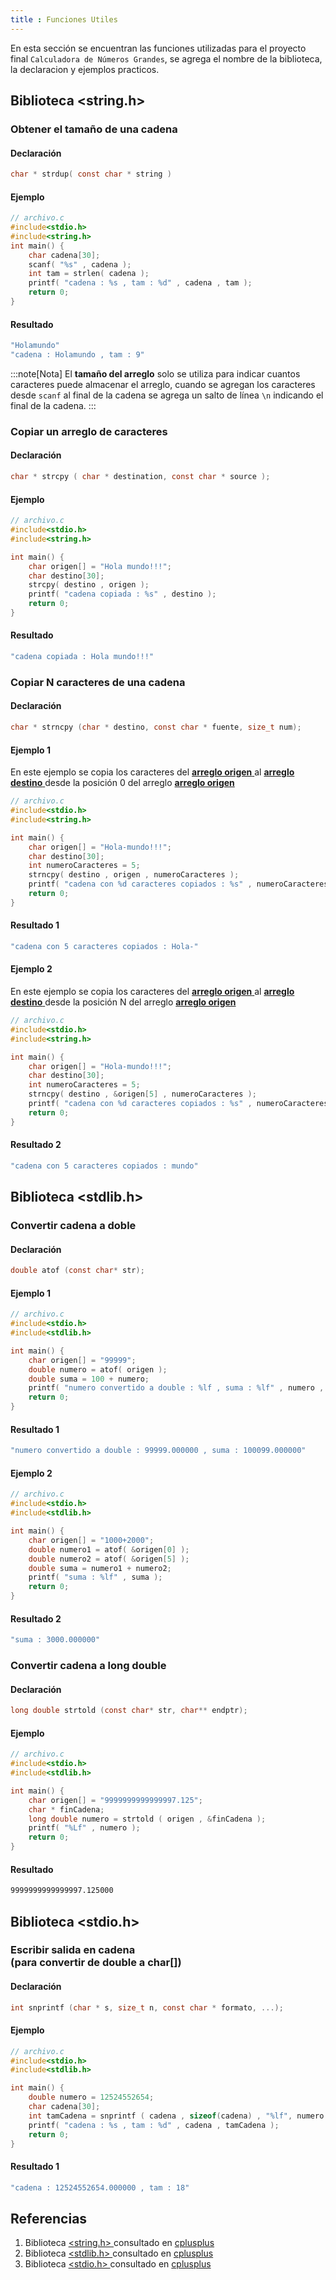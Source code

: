 ```yaml
---
title : Funciones Utiles
---
```


En esta sección se encuentran las funciones utilizadas para el proyecto final `Calculadora de Números Grandes`, se agrega el nombre de la biblioteca, la declaracion y ejemplos practicos.

## Biblioteca \<string.h>

### Obtener el tamaño de una cadena

#### Declaración

```c 
char * strdup( const char * string ) 
```

#### Ejemplo
```c 
// archivo.c
#include<stdio.h>
#include<string.h>
int main() {
    char cadena[30];
    scanf( "%s" , cadena );
    int tam = strlen( cadena );
    printf( "cadena : %s , tam : %d" , cadena , tam );
    return 0;
}
```

#### Resultado

```sh
"Holamundo"
"cadena : Holamundo , tam : 9"
```

:::note[Nota]
El **tamaño del arreglo** solo se utiliza para indicar cuantos caracteres puede almacenar el arreglo, cuando se agregan los caracteres desde `scanf` al final de la cadena se agrega un salto de línea `\n` indicando el final de la cadena.
:::

### Copiar un arreglo de caracteres

#### Declaración

```c 
char * strcpy ( char * destination, const char * source );
```

#### Ejemplo
```c 
// archivo.c
#include<stdio.h>
#include<string.h>

int main() {
    char origen[] = "Hola mundo!!!";
    char destino[30];
    strcpy( destino , origen );
    printf( "cadena copiada : %s" , destino );
    return 0;
}
```

#### Resultado

```sh
"cadena copiada : Hola mundo!!!"
```

### Copiar N caracteres de una cadena

#### Declaración

```c 
char * strncpy (char * destino, const char * fuente, size_t num);
```

#### Ejemplo 1

En este ejemplo se copia los caracteres del <ins> **arreglo origen** </ins> al  <ins> **arreglo destino** </ins> desde la posición 0 del arreglo <ins> **arreglo origen** </ins>

```c 
// archivo.c
#include<stdio.h>
#include<string.h>

int main() {
    char origen[] = "Hola-mundo!!!";
    char destino[30];
    int numeroCaracteres = 5;
    strncpy( destino , origen , numeroCaracteres );
    printf( "cadena con %d caracteres copiados : %s" , numeroCaracteres , destino );
    return 0;
}
```

#### Resultado 1

```sh
"cadena con 5 caracteres copiados : Hola-"
```

#### Ejemplo 2

En este ejemplo se copia los caracteres del <ins> **arreglo origen** </ins> al  <ins> **arreglo destino** </ins> desde la posición N del arreglo <ins> **arreglo origen** </ins>

```c 
// archivo.c
#include<stdio.h>
#include<string.h>

int main() {
    char origen[] = "Hola-mundo!!!";
    char destino[30];
    int numeroCaracteres = 5;
    strncpy( destino , &origen[5] , numeroCaracteres );
    printf( "cadena con %d caracteres copiados : %s" , numeroCaracteres , destino );
    return 0;
}
```

#### Resultado 2

```sh
"cadena con 5 caracteres copiados : mundo"
```

## Biblioteca \<stdlib.h>

### Convertir cadena a doble

#### Declaración

```c 
double atof (const char* str);
```

#### Ejemplo 1
```c 
// archivo.c
#include<stdio.h>
#include<stdlib.h>

int main() {
    char origen[] = "99999";
    double numero = atof( origen );
    double suma = 100 + numero;
    printf( "numero convertido a double : %lf , suma : %lf" , numero , suma );
    return 0;
}
```

#### Resultado 1
```sh
"numero convertido a double : 99999.000000 , suma : 100099.000000"
```

#### Ejemplo 2
```c 
// archivo.c
#include<stdio.h>
#include<stdlib.h>

int main() {
    char origen[] = "1000+2000";
    double numero1 = atof( &origen[0] );
    double numero2 = atof( &origen[5] );
    double suma = numero1 + numero2;
    printf( "suma : %lf" , suma );
    return 0;
}
```

#### Resultado 2
```sh
"suma : 3000.000000"
```

### Convertir cadena a long double

#### Declaración

```c 
long double strtold (const char* str, char** endptr);
```

#### Ejemplo
```c 
// archivo.c
#include<stdio.h>
#include<stdlib.h>

int main() {
    char origen[] = "9999999999999997.125";
    char * finCadena;
    long double numero = strtold ( origen , &finCadena );
    printf( "%Lf" , numero );
    return 0;
}

```

#### Resultado
```sh
9999999999999997.125000
```

## Biblioteca \<stdio.h>

### Escribir salida en cadena <br/> (para convertir de double a char[])

#### Declaración

```c 
int snprintf (char * s, size_t n, const char * formato, ...);
```

#### Ejemplo
```c 
// archivo.c
#include<stdio.h>
#include<stdlib.h>

int main() {
    double numero = 12524552654;
    char cadena[30];
    int tamCadena = snprintf ( cadena , sizeof(cadena) , "%lf", numero );
    printf( "cadena : %s , tam : %d" , cadena , tamCadena );
    return 0;
}
```

#### Resultado 1
```sh
"cadena : 12524552654.000000 , tam : 18"
```

## Referencias

1. Biblioteca [\<string.h> ](https://cplusplus.com/reference/cstring/) consultado en [cplusplus](https://cplusplus.com/)
2. Biblioteca [\<stdlib.h> ](https://cplusplus.com/reference/cstdlib/) consultado en [cplusplus](https://cplusplus.com/)
3. Biblioteca [\<stdio.h> ](https://cplusplus.com/reference/cstdio/) consultado en [cplusplus](https://cplusplus.com/)